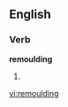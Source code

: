 ==English==

===Verb===
'''remoulding'''

# {{present participle of|[[remould]]}}

[[vi:remoulding]]